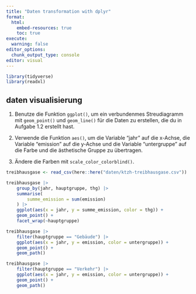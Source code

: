 ```yaml
---
title: "Daten transformation with dplyr"
format:
  html:
    embed-resources: true
    toc: true
execute:
  warning: false
editor_options: 
  chunk_output_type: console
editor: visual
---
```


```r
library(tidyverse)
library(readxl)
```




## daten visualisierung

1.  Benutze die Funktion `ggplot()`, um ein verbundenmes Streudiagramm mit `geom_point()` und `geom_line()` für die Daten zu erstellen, die du in Aufgabe 1.2 erstellt hast.

2.  Verwende die Funktion `aes()`, um die Variable "jahr" auf die x-Achse, die Variable "emission" auf die y-Achse und die Variable "untergruppe" auf die Farbe und die ästhetische Gruppe zu übertragen.

3.  Ändere die Farben mit `scale_color_colorblind()`.

```r
treibhausgase <- read_csv(here::here("daten/ktzh-treibhausgase.csv")) 

treibhausgase |> 
    group_by(jahr, hauptgruppe, thg) |> 
    summarise(
        summe_emission = sum(emission)
    ) |> 
    ggplot(aes(x = jahr, y = summe_emission, color = thg)) +
    geom_point() +
    facet_wrap(~hauptgruppe)

treibhausgase |> 
    filter(hauptgruppe == "Gebäude") |> 
    ggplot(aes(x = jahr, y = emission, color = untergruppe)) +
    geom_point() +
    geom_path()

treibhausgase |> 
    filter(hauptgruppe == "Verkehr") |> 
    ggplot(aes(x = jahr, y = emission, color = untergruppe)) +
    geom_point() +
    geom_path()


```
